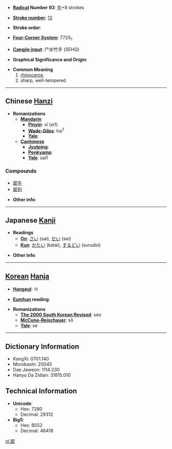 * '''[[Wiktionary:Chinese radical index| Radical]] Number 93''': [[Wiktionary:Chinese radical index 牛|牛]]+8 strokes

* '''[[Wiktionary:Chinese total strokes index|Stroke number]]''': [[Wiktionary:Chinese total strokes index 12|12]]

* '''Stroke order''': 

* '''[[Wiktionary:Chinese four corner index|Four-Corner System]]''': 7725<sub>1</sub>

* '''[[Wiktionary:Chinese Cangjie index|Cangjie input]]''': 尸水竹手 (SEHQ)

* '''Graphical Significance and Origin''': 

* '''Common Meaning'''
*# [[rhinoceros]]
*# sharp, well-tempered

----

== Chinese [[Hanzi]] ==

* '''Romanizations'''
** '''[[Mandarin]]'''
*** '''[[Pinyin]]''': xī (xi1)
*** '''[[Wade-Giles]]''': hsi<sup>1</sup>
*** '''[[Yale]]''': 
** '''[[Cantonese]]'''
*** '''[[Jyutping]]''':
*** '''[[Penkyamp]]''': 
*** '''[[Yale]]''': sai1

===Compounds===
*[[犀牛]]
*[[犀利]]

* '''Other info''': 

----

== Japanese [[Kanji]] ==

* '''Readings'''
** '''[[On]]''':  [[さい]] (sai), [[せい]] (sei)
** '''[[Kun]]''': [[かたい]] (katai), [[するどい]] (surudoi)

* '''Other info''':  

----

== [[Korean]] [[Hanja]] ==

* '''[[Hangeul]]''': 서

* '''[[Eumhun]] reading''': 

* '''Romanizations'''
** '''[[The 2000 South Korean Revised Romanization|The 2000 South Korean Revised]]''': seo
** '''[[McCune-Reischauer]]''': sŏ
** '''[[Yale]]''': se

----

== Dictionary Information ==

* KangXi: 0701.140
* Morobashi: 20045
* Dae Jaweon: 1114.230
* Hanyu Da Zidian: 31815.010

== Technical Information ==

* '''Unicode''':
** Hex: 7280
** Decimal: 29312
* '''Big5''':
** Hex: B552
** Decimal: 46418

[[nl:犀]]